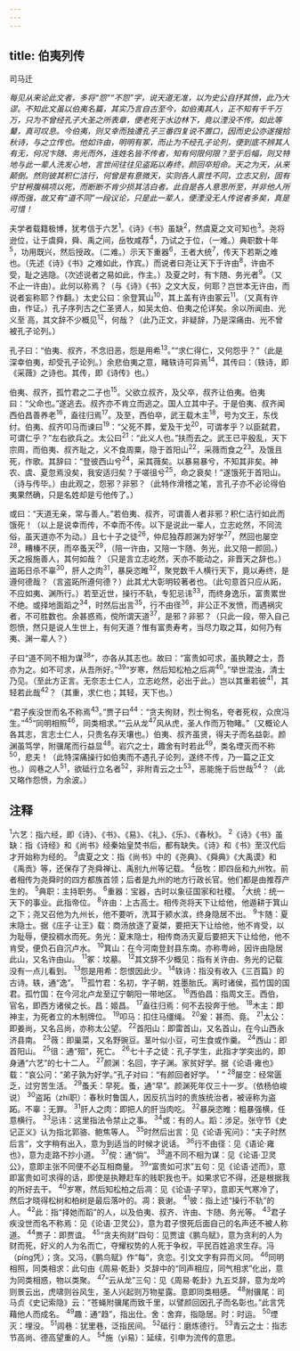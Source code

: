 ```yaml
---
---
---
```

title: 伯夷列传
---



司马迁

*每见从来论此文者，多将“怨”“不怨”字，说天道无准，以为史公自抒其愤，此乃大谬。不知此文虽以伯夷名篇，其实乃言自古至今，如伯夷其人，正不知有千千万万，只为不曾经孔子大圣之所表章，便老死于水边林下，竟以湮没不传。如此等鼙，真可叹息。今伯夷，则又幸而独遭孔子三番四复说不置口，因而史公亦遂搜拾秋诗，与之立传也。他如许由，明明有冢，而止为不经孔子论列，便到底不辨其人有无，何况卞随、务光而外，连姓名皆不传者，知有何限何限？至于后幅，则又特地与此一辈人洗发心地，言世间往往见盗跖以寿终，颜回卒短命。天之为天，从来颠倒。然则彼其积仁洁行，何曾是有意微天，实则各人禀性不同，立志又别，固有宁甘枵腹槁项以死，而断断不肯少损其洁白者。此自是各人意思所至，并非他人所得而强，故又有“道不同”一段议论，只是此一辈人，便湮没无人传说者多矣，真是可惜！*

夫学者载籍极博，犹考信于六艺<sup>1</sup>。《诗》《书》虽缺<sup>2</sup>，然虞夏之文可知也<sup>3</sup>。尧将逊位，让于虞舜，舜、禹之间，岳牧咸荐<sup>4</sup>，乃试之于位，（一难。）典职数十年<sup>5</sup>，功用既兴，然后授政。（二难。）示天下重器<sup>6</sup>，王者大统<sup>7</sup>，传天下若斯之难也。（先述《诗》《书》之难如此，作宾。）而说者曰尧让天下于许由<sup>8</sup>，许由不受，耻之逃隐。（次述说者之易如此，作主。）及夏之时，有卞随、务光者<sup>9</sup>。（又不止一许由）。此何以称焉？（与《诗》《书》之文大反，何耶？岂世本无许由，而说者妄称耶？作翻。）太史公曰：余登箕山<sup>10</sup>，其上盖有许由冢云<sup>11</sup>。（又真有许由，作证。）孔子序列古之仁圣贤人，如吴太伯、伯夷之伦详矣。余以所闻由、光义至
高，其文辞不少概见<sup>12</sup>，何哉？（此乃正文，非疑辞，乃是深痛由、光不曾被孔子论列。）

孔子曰：“伯夷、叔齐，不念旧恶，怨是用希<sup>13</sup>。”“求仁得仁，又何怨乎？”（此是深幸伯夷，却受孔子论列。）余悲伯夷之意，睹轶诗可异焉<sup>14</sup>，其传曰：（轶诗，即《采薇》之诗也。其传，即《诗传》也。）

伯夷、叔齐，孤竹君之二子也<sup>15</sup>。父欲立叔齐，及父卒，叔齐让伯夷。伯夷曰：“父命也。”遂逃去。叔齐亦不肯立而逃之。国人立其中子。于是伯夷、叔齐闻西伯昌善养老<sup>16</sup>，盍往归焉<sup>17</sup>。及至，西伯卒，武王载木主<sup>18</sup>，号为文王，东伐纣。伯夷、叔齐叩马而谏曰<sup>19</sup>：“父死不葬，爱及干戈<sup>20</sup>，可谓孝乎？以臣弑君，可谓仁乎？”左右欲兵之。太公曰<sup>21</sup>：“此义人也。”扶而去之。武王已平殷乱，天下宗周，而伯夷、叔齐耻之，义不食周粟，隐于首阳山<sup>22</sup>，采薇而食之<sup>23</sup>。及饿且死，作歌。其辞曰：“登彼西山兮<sup>24</sup>，采其薇矣。以暴易暴兮，不知其非矣。神农、虞、夏忽焉没矣，我安适归矣？于嗟徂兮<sup>25</sup>，命之衰矣！”遂饿死于首阳山。（诗与传毕。）由此观之，怨邪？非邪？（此特作滑稽之笔，言孔子亦不必论得伯夷果然确，只是名姓却是亏他传了。）

或曰：“天道无亲，常与善人。”若伯夷、叔齐，可谓善人者非邪？积仁洁行如此而饿死！（以上是说幸而传，不幸而不传。以下是说此一辈人，立志屹然，不同流俗，虽天道亦不为动。）且七十子之徒<sup>26</sup>，仲尼独荐颜渊为好学<sup>27</sup>，然回也屡空<sup>28</sup>，糟榛不厌，而卒蚤天<sup>29</sup>，（陪一许由，又陪一卞随、务光，此又陪一颜回。）天之报施善人，其何如哉？（只是言立志屹然，天亦不能动之，非晋天之辞也。）盗跖日杀不辜<sup>30</sup>，肝人之肉<sup>31</sup>，暴戾恣睢<sup>32</sup>，聚党数千人横行天下，竟以寿终，是遵何德哉？（言盗跖所遵何德？）此其尤大彰明较著者也。（此句意首只应从跖，不应如夷、渊所行。）若至近世，操行不轨，专犯忌讳<sup>33</sup>，而终身逸乐，富贵累世不绝。或择地面蹈之<sup>34</sup>，时然后出言<sup>35</sup>，行不由径<sup>36</sup>，非公正不发愤，而遇祸灾者，不可胜数也。余甚惑焉，傥所谓天道<sup>37</sup>，是邪？非邪？（只此一段，带入自己怨愤，然只是说人生世上，有何天道？惟有富贵寿考，当尽力取之耳，如何乃有夷、渊一辈人？）

子曰“道不同不相为谋<sup>38</sup>”，亦各从其志也。故曰：“富贵如可求，虽执鞭之士，吾亦为之。如不可求，从吾所好。”<sup>39</sup>“岁寒，然后知松柏之后凋<sup>40</sup>。”举世混浊，清士乃见。（至此方正言。无奈志士仁人，立志屹然，必出于此。）岂以其重若彼<sup>41</sup>，其轻若此哉<sup>42</sup>？（其重，求仁也；其轻，天下也。）

“君子疾没世而名不称焉<sup>43</sup>。”贾子曰<sup>44</sup>：“贪夫徇财，烈士徇名，夸者死权，众庶冯生。”<sup>45</sup>“同明相照<sup>46</sup>，同类相求。”“云从龙<sup>47</sup>风从虎，圣人作而万物睹。”（又概论人各其志，言志士仁人，只贵名存天壤也。）伯夷、叔齐虽贤，得夫子而名益彰。颜渊虽笃学，附骥尾而行益显<sup>48</sup>。岩穴之士，趣舍有时若此<sup>49</sup>，类名堙灭而不称<sup>50</sup>，悲夫！（此特深痛操行如伯夷而不遇孔子论列，遂终不传，乃一篇之正文也。）闾巷之人<sup>51</sup>，欲砥行立名者<sup>52</sup>，非附青云之士<sup>53</sup>，恶能施于后世哉<sup>54</sup>？（此又略作怨愤，为余波。）

## 注释

<sup>1</sup>六艺：指六经，即《诗》、《书》、《易》、《礼》、《乐》、《春秋》。
<sup>2</sup>《诗》《书》虽缺：指《诗经》和《尚书》经秦始皇焚书后，都有缺失。《诗》和《书》至汉代后才开始称为经的。
<sup>3</sup>虞夏之文：指《尚书》中的《尧典》、《舜典》《大禹谟》和《禹贡》等，还保存了尧舜禅让、禹别九州等记载。
<sup>4</sup>岳牧：即四岳和九州牧。前者相传为尧舜时的四方都族首领；后者是九州的地方行政长官。他们都是由推荐产生的。
<sup>5</sup>典职：主持职务。
<sup>6</sup>重器：宝器，古时以象征国家和社稷。
<sup>7</sup>大统：统一天下的事业。此指帝位。
<sup>8</sup>许由：上古高士。相传尧将天下让给他，他遁耕于箕山之下；尧又召他为九州长，他不要听，洗耳于颍水滨，终身隐居不出。
<sup>9</sup>卞随：夏末隐士。据《庄子·让王》载：商汤放逐了夏桀，要把天下让给他，他不肯受，以为耻辱，便投稠水而死。务光：夏末隐士，相传商汤灭夏后要把天下让给他，他不肯受，便负石自沉卢水。
<sup>10</sup>箕山：在今河南登封县东南。亦称粤岭，因许由隐居此山，又名许由山。
<sup>11</sup>冢：坟墓。
<sup>12</sup>其文辞不少概见：指有关许由、务光的记载没有一点儿看到。
<sup>13</sup>怨是用希：怨恨因此少。
<sup>14</sup>轶诗：指没有收入《三百篇》的古诗。轶，通“逸”。
<sup>15</sup>孤竹君：名初，字子朝，姓墨胎氏。离时诸侯，孤竹国的国君。孤竹国：在今河北卢龙至辽宁朝阳一带地区。
<sup>16</sup>西伯昌：指周文王。西伯，官名，即西方诸侯之长。昌：姬昌。
<sup>17</sup>盍往归焉：何不去投奔于他。
<sup>18</sup>木主：即神主，为死者立的木制牌位。
<sup>19</sup>叩马：扣住马缰绳。
<sup>20</sup>爰：甚而、竟。
<sup>21</sup>太公：即姜尚，又名吕尚，亦称太公望。
<sup>22</sup>首阳山：即雷首山，又名首山，在今山西永济县南。
<sup>23</sup>薇：即巢菜，又名野豌豆。茎叶似小豆，可生食或作羹。
<sup>24</sup>西山：即首阳山。
<sup>25</sup>徂：通“殂”，死亡。
<sup>26</sup>七十子之徒：孔子学生，此指才学突出的，即身通“六艺”的七十二人。
<sup>27</sup>颜渊：名回，字子渊。家贫好学。据《论语·雍也》载：“哀公问：“弟子孰为好学。”孔子对曰：“有颜回者好学。＇”
<sup>28</sup>屡空：经常匮乏，过穷苦生活。
<sup>29</sup>蚤夭：早死。蚤，通“早”。颜渊死年仅三十一岁。（依杨伯峻说）
<sup>30</sup>盗跖（zhí职）：春秋时鲁国人，因反抗当时的贵族统治者，被诬称为盗跖。不辜：无罪。
<sup>31</sup>肝人之肉：即把人的肝当肉吃。
<sup>32</sup>暴戾恣睢：粗暴强横，任意横行。
<sup>33</sup>忌讳：这里指法令禁止之事。
<sup>34</sup>或：有的人。蹈：涉足。张守节《史记正义》认为指北郭骆、鲍焦等人。
<sup>35</sup>时然后出言：见《论语·宪问》：“夫子时然后言”，文字稍有出入，意为到适当的时候才说话。
<sup>36</sup>行不由径：见《语论·雍也》，意为走路不抄小道。
<sup>37</sup>傥：通“倘”。
<sup>38</sup>道不同不相为谋：见《论语·卫灵公》，意即主张不同便不必互相商量。
<sup>39</sup>“富贵如可求”五句：见《论语·述而》，意即富贵如可求得的话，即使是执鞭赶车的贱职我也干。如果求它不得，还是根据我的所好去干。
<sup>40</sup>岁寒，然后知松柏之后凋：见《论语·子罕》，意即天气寒冷了，然后才晓得松树和柏树是最后落叶的。凋：衰谢。
<sup>41</sup>彼：指上述“操行不轨”的人。
<sup>42</sup>此：指“择她而蹈”的人，以及伯夷、叔齐、许由、卞随、务光等。
<sup>43</sup>君子疾没世而名不称焉：见《论语·卫灵公》，意为君子恨死后面自己的名声还不被人称道。
<sup>44</sup>贾子：即贾谊。
<sup>45</sup>“贪夫徇财”四句：见贾谊《鹏鸟赋》，意为贪利的人为财而死，好义的人为名而亡，夺耀权势的人死于争权，平民百姓追求生存。冯（píng凭）；贪。又冯，《鹏鸟赋》作“每”，贪恋。引文文字有异而义同。
<sup>46</sup>同明相照，同类相求：此句由《周易·乾卦》爻辞中的“同声相应，同气相求”化出，意为同类相惑，物以类聚。
<sup>47</sup>“云从龙”三句：见《周易·乾卦》九五爻辞，意为龙吟则景云出，虎啸则谷风生，圣人兴起则万物星露。意即同类相感。
<sup>48</sup>附骥尾：司马贞《史记索隐》云：“苍蝇附骥尾而致千里，以譬颜回因孔子而名彰也。”此言凭藉他人而成名。
<sup>49</sup>趣：通“趋”，指出仕。舍：舍弃，指隐居。时：时运。
<sup>50</sup>堙灭：埋没。
<sup>51</sup>闾巷：犹里巷，泛指民间。
<sup>52</sup>砥行：磨炼德行。
<sup>53</sup>青云之士：指志节高尚、德高望重的人。
<sup>54</sup>施（yì易）：延续，引申为流传的意思。